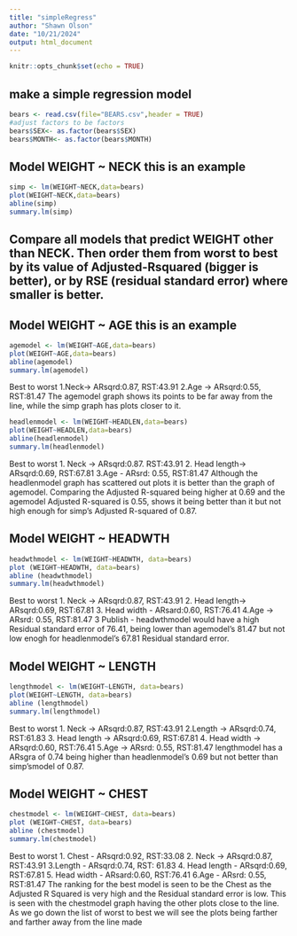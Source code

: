 ```yaml
---
title: "simpleRegress"
author: "Shawn Olson"
date: "10/21/2024"
output: html_document
---
```


```r
knitr::opts_chunk$set(echo = TRUE)
```

## make a simple regression model

```r
bears <- read.csv(file="BEARS.csv",header = TRUE)
#adjust factors to be factors
bears$SEX<- as.factor(bears$SEX)
bears$MONTH<- as.factor(bears$MONTH)
```

## Model WEIGHT ~ NECK  this is an example  

```r
simp <- lm(WEIGHT~NECK,data=bears)
plot(WEIGHT~NECK,data=bears)
abline(simp)
summary.lm(simp)
```


## Compare all models that predict WEIGHT other than NECK. Then order them from worst to best by its value of Adjusted-Rsquared (bigger is better), or by RSE (residual standard error) where smaller is better. 

## Model WEIGHT ~ AGE  this is an example  
```r
agemodel <- lm(WEIGHT~AGE,data=bears)
plot(WEIGHT~AGE,data=bears)
abline(agemodel)
summary.lm(agemodel)
```

Best to worst
1.Neck-> ARsqrd:0.87, RST:43.91
2.Age -> ARsqrd:0.55, RST:81.47
The agemodel graph shows its points to be far away from the line, while the simp graph has plots closer to it.


```r
headlenmodel <- lm(WEIGHT~HEADLEN,data=bears)
plot(WEIGHT~HEADLEN,data=bears)
abline(headlenmodel)
summary.lm(headlenmodel)
```
Best to worst
1. Neck -> ARsqrd:0.87. RST:43.91
2. Head length-> ARsqrd:0.69, RST:67.81
3.Age - ARsrd: 0.55, RST:81.47
Although the headlenmodel graph has scattered out plots it is better than the graph of agemodel. Comparing the Adjusted R-squared being higher at 0.69 and the agemodel Adjusted R-squared is 0.55, shows it being better than it but not high enough for simp’s Adjusted R-squared of 0.87.

## Model WEIGHT ~ HEADWTH

```r
headwthmodel <- lm(WEIGHT~HEADWTH, data=bears)
plot (WEIGHT~HEADWTH, data=bears)
abline (headwthmodel)
summary.lm(headwthmodel)
```
Best to worst
1. Neck -> ARsqrd:0.87, RST:43.91
2. Head length-> ARsqrd:0.69, RST:67.81
3. Head width - ARsard:0.60, RST:76.41
4.Age -> ARsrd: 0.55, RST:81.47
3 Publish -
headwthmodel would have a high Residual standard error of 76.41, being lower than agemodel’s 81.47 but not low enogh for headlenmodel’s
67.81 Residual standard error.

## Model WEIGHT ~ LENGTH

```r
lengthmodel <- lm(WEIGHT~LENGTH, data=bears)
plot(WEIGHT~LENGTH, data=bears)
abline (lengthmodel)
summary.lm(lengthmodel)
```
Best to worst
1. Neck -> ARsqrd:0.87, RST:43.91
2.Length -> ARsqrd:0.74, RST:61.83
3. Head length -> ARsqrd:0.69, RST:67.81
4. Head width -> ARsqrd:0.60, RST:76.41
5.Age -> ARsrd: 0.55, RST:81.47
lengthmodel has a ARsgra of 0.74 being higher than headlenmodel’s 0.69 but not better than simp’smodel of 0.87.

## Model WEIGHT ~ CHEST

```r
chestmodel <- lm(WEIGHT~CHEST, data=bears)
plot (WEIGHT~CHEST, data=bears)
abline (chestmodel)
summary.lm(chestmodel)
```

Best to worst 1. Chest - ARsqrd:0.92, RST:33.08
2. Neck -> ARsqrd:0.87, RST:43.91
3.Length - ARsqrd:0.74, RST: 61.83
4. Head length - ARsqrd:0.69, RST:67.81
5. Head width - ARsard:0.60, RST:76.41
6.Age - ARsrd: 0.55, RST:81.47
The ranking for the best model is seen to be the Chest as the Adjusted R Squared is very high and the Residual standard error is low. This is seen with the chestmodel graph having the other plots close to the line. As we go down the list of worst to best we will see the plots being farther and farther away from the line made